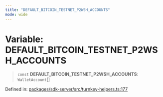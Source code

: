 ```yaml
---
title: "DEFAULT_BITCOIN_TESTNET_P2WSH_ACCOUNTS"
mode: wide
---
```

  
# Variable: DEFAULT\_BITCOIN\_TESTNET\_P2WSH\_ACCOUNTS

> `const` **DEFAULT\_BITCOIN\_TESTNET\_P2WSH\_ACCOUNTS**: `WalletAccount`[]

Defined in: [packages/sdk-server/src/turnkey-helpers.ts:177](https://github.com/tkhq/sdk/blob/main/packages/sdk-server/src/turnkey-helpers.ts#L177)

